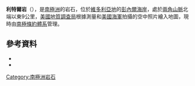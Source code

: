 {{coord|71|24|S|162|0|E|source:GNIS|display=title}}

'''利特爾岩'''（{{lang-en|Litell Rocks}}），是[[南極洲|南極洲]]的岩石，位於[[維多利亞地|維多利亞地]]的[[彭內爾海岸|彭內爾海岸]]，處於[[兩角山脈|兩角山脈]]北端以東9公里，[[美國地質調查局|美國地質調查局]]根據測量和[[美國海軍|美國海軍]]拍攝的空中照片繪入地圖，現時由[[南極條約體系|南極條約體系]]管理。

==參考資料==
*{{cite gnis | type = antarid | id = 8904| name = Litell Rocks | accessdate = 2013-06-24}}
*{{usgs-gazetteer|id=8904}}

{{Antarctica-geo-stub}}
[[Category:南極洲岩石|Category:南極洲岩石]]